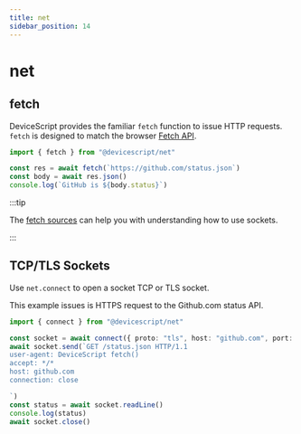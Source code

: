 ```yaml
---
title: net
sidebar_position: 14
---
```


# net

## fetch

DeviceScript provides the familiar `fetch` function to issue HTTP requests.
`fetch` is designed to match the browser [Fetch API](https://developer.mozilla.org/en-US/docs/Web/API/Fetch_API).

```ts
import { fetch } from "@devicescript/net"

const res = await fetch(`https://github.com/status.json`)
const body = await res.json()
console.log(`GitHub is ${body.status}`)
```

:::tip

The [fetch sources](https://github.com/microsoft/devicescript/blob/main/packages/net/src/fetch.ts)
can help you with understanding how to use sockets.

:::

## TCP/TLS Sockets

Use `net.connect` to open a socket TCP or TLS socket.

This example issues is HTTPS request to the Github.com status API.

```ts
import { connect } from "@devicescript/net"

const socket = await connect({ proto: "tls", host: "github.com", port: 443 })
await socket.send(`GET /status.json HTTP/1.1
user-agent: DeviceScript fetch()
accept: */*
host: github.com
connection: close

`)
const status = await socket.readLine()
console.log(status)
await socket.close()
```
